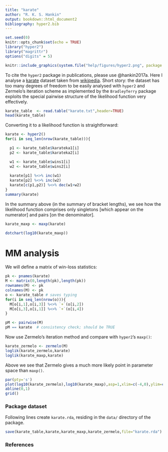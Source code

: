 ```yaml
---
title: "karate"
author: "R. K. S. Hankin"
output: bookdown::html_document2
bibliography: hyper2.bib
---
```


```r
set.seed(0)
knitr::opts_chunk$set(echo = TRUE)
library("hyper2")
library("magrittr")
options("digits" = 5)
```

```r
knitr::include_graphics(system.file("help/figures/hyper2.png", package = "hyper2"))
```

To cite the `hyper2` package in publications, please use @hankin2017a.
Here I analyse a [karate](https://en.wikipedia.org/wiki/Karate)
dataset taken from
[wikipedia](https://en.wikipedia.org/wiki/2018_World_Karate_Championships).
Short story: the dataset has too many degrees of freedom to be easily
analysed with `hyper2` and Zermelo's iteration scheme as implemented
by the `BradleyTerry` package exploits the special pairwise structure
of the likelihood function very effectively.

```r
karate_table  <- read.table("karate.txt",header=TRUE)
head(karate_table)
```

Converting it to a likelihood function is straightforward:

```r
karate <- hyper2()
for(i in seq_len(nrow(karate_table))){

  p1 <- karate_table$karateka1[i]
  p2 <- karate_table$karateka2[i]

  w1 <- karate_table$wins1[i]
  w2 <- karate_table$wins2[i]
  
  karate[p1] %<>% inc(w1)
  karate[p2] %<>% inc(w2)
  karate[c(p1,p2)] %<>% dec(w1+w2)
}
summary(karate)
```

In the summary above (in the summary of bracket lengths), we see how
the likelihood function comprises only singletons [which appear on the
numerator] and pairs [on the denominator].

```r
karate_maxp <- maxp(karate)
```

```r
dotchart(log10(karate_maxp))
```



# MM analysis

We will define a matrix of win-loss statistics:

```r
pk <- pnames(karate)
M <- matrix(0,length(pk),length(pk))
rownames(M) <- pk
colnames(M) <- pk
o <- karate_table # saves typing
for(i in seq_len(nrow(o))){
  M[o[i,1],o[i,3]] %<>% `+`(o[i,2])
  M[o[i,3],o[i,1]] %<>% `+`(o[i,4])
}
```

```r
pM <- pairwise(M)
pM == karate  # consistency check; should be TRUE
```

Now use Zermelo's iteration method and compare with `hyper2`'s `maxp()`:

```r
karate_zermelo <- zermelo(M)
loglik(karate_zermelo,karate)
loglik(karate_maxp,karate)
```

Above we see that Zermelo gives a much more likely point in parameter
space than `maxp()`.

```r
par(pty='s')
plot(log10(karate_zermelo),log10(karate_maxp),asp=1,xlim=c(-4,0),ylim=c(-4,0))
abline(0,1)
grid()
```


### Package dataset {-}

Following lines create `karate.rda`, residing in the `data/` directory
of the package.

```r
save(karate_table,karate,karate_maxp,karate_zermelo,file="karate.rda")
```


### References {-}